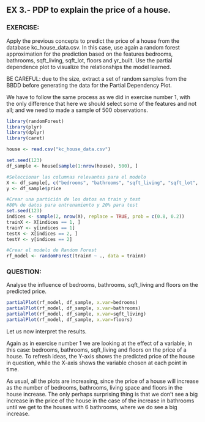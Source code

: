 ## EX 3.- PDP to explain the price of a house.
### EXERCISE:
Apply the previous concepts to predict the price of a house from the database kc_house_data.csv. In this case, use again a random forest approximation for the prediction based on the features bedrooms, bathrooms, sqft_living, sqft_lot, floors and yr_built. 
Use the partial dependence plot to visualize the relationships the model learned.

BE CAREFUL: due to the size, extract a set of random samples from the BBDD before generating the data for the Partial Dependency Plot. 

We have to follow the same process as we did in exercise number 1, with the only difference that here we should select some of the features and not all; and we need to made a sample of 500 observations.
```r
library(randomForest) 
library(plyr) 
library(dplyr)
library(caret)

house <- read.csv("kc_house_data.csv")

set.seed(123)
df_sample <- house[sample(1:nrow(house), 500), ]

#Seleccionar las columnas relevantes para el modelo
X <- df_sample[, c("bedrooms", "bathrooms", "sqft_living", "sqft_lot", "floors", "yr_built")]
y <- df_sample$price

#Crear una partición de los datos en train y test
#80% de datos para entrenamiento y 20% para test
set.seed(123)
indices <- sample(2, nrow(X), replace = TRUE, prob = c(0.8, 0.2))
trainX <- X[indices == 1, ]
trainY <- y[indices == 1]
testX <- X[indices == 2, ]
testY <- y[indices == 2]

#Crear el modelo de Random Forest
rf_model <- randomForest(trainY ~ ., data = trainX)

```

### QUESTION:
Analyse the influence of bedrooms, bathrooms, sqft_living and floors on the predicted price.
```r
partialPlot(rf_model, df_sample, x.var=bedrooms)
partialPlot(rf_model, df_sample, x.var=bathrooms)
partialPlot(rf_model, df_sample, x.var=sqft_living)
partialPlot(rf_model, df_sample, x.var=floors)
```
 
 Let us now interpret the results. 

Again as in exercise number 1 we are looking at the effect of a variable, in this case: bedrooms, bathrooms, sqft_living and floors on the price of a house. To refresh ideas, the Y-axis shows the predicted price of the house in question, while the X-axis shows the variable chosen at each point in time.

As usual, all the plots are increasing, since the price of a house will increase as the number of bedrooms, bathrooms, living space and floors in the house increase. The only perhaps surprising thing is that we don't see a big increase in the price of the house in the case of the increase in bathrooms until we get to the houses with 6 bathrooms, where we do see a big increase.